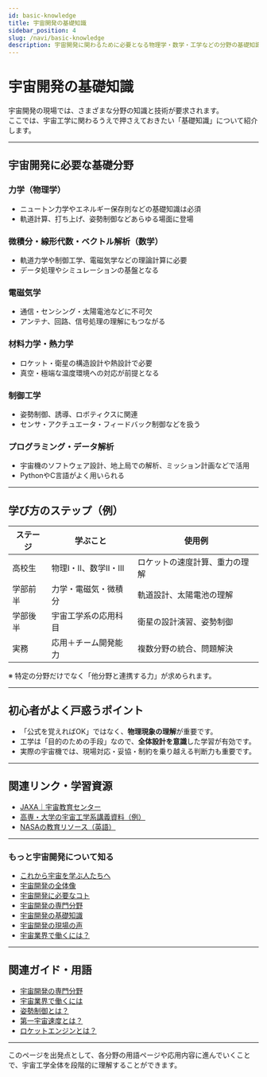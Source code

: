 ```yaml
---
id: basic-knowledge
title: 宇宙開発の基礎知識
sidebar_position: 4
slug: /navi/basic-knowledge
description: 宇宙開発に関わるために必要となる物理学・数学・工学などの分野の基礎知識について、主要なトピックとその学習の進め方を整理します。
---
```



<Head>
  <script type="application/ld+json">
    {`{
      "@context": "https://schema.org",
      "@type": "DefinedTerm",
      "name": "宇宙開発の基礎知識",
      "inDefinedTermSet": "https://space-dev-terms.pages.dev",
      "termCode": "basic-knowledge",
      "description": "宇宙開発に関わるために必要となる物理学・数学・工学などの分野の基礎知識について、主要なトピックとその学習の進め方を整理します。",
      "url": "https://space-dev-terms.pages.dev/docs/navi/basic-knowloedge"
    }`}
  </script>
</Head>

# 宇宙開発の基礎知識

宇宙開発の現場では、さまざまな分野の知識と技術が要求されます。  
ここでは、宇宙工学に関わるうえで押さえておきたい「基礎知識」について紹介します。

---

## 宇宙開発に必要な基礎分野

### 力学（物理学）

- ニュートン力学やエネルギー保存則などの基礎知識は必須
- 軌道計算、打ち上げ、姿勢制御などあらゆる場面に登場

### 微積分・線形代数・ベクトル解析（数学）

- 軌道力学や制御工学、電磁気学などの理論計算に必要
- データ処理やシミュレーションの基盤となる

### 電磁気学

- 通信・センシング・太陽電池などに不可欠
- アンテナ、回路、信号処理の理解にもつながる

### 材料力学・熱力学

- ロケット・衛星の構造設計や熱設計で必要
- 真空・極端な温度環境への対応が前提となる

### 制御工学

- 姿勢制御、誘導、ロボティクスに関連
- センサ・アクチュエータ・フィードバック制御などを扱う

### プログラミング・データ解析

- 宇宙機のソフトウェア設計、地上局での解析、ミッション計画などで活用
- PythonやC言語がよく用いられる

---

## 学び方のステップ（例）

| ステージ | 学ぶこと | 使用例 |
|----------|----------|--------|
| 高校生   | 物理I・II、数学II・III | ロケットの速度計算、重力の理解 |
| 学部前半 | 力学・電磁気・微積分 | 軌道設計、太陽電池の理解 |
| 学部後半 | 宇宙工学系の応用科目 | 衛星の設計演習、姿勢制御 |
| 実務     | 応用＋チーム開発能力 | 複数分野の統合、問題解決 |

※ 特定の分野だけでなく「他分野と連携する力」が求められます。

---

## 初心者がよく戸惑うポイント

- 「公式を覚えればOK」ではなく、**物理現象の理解**が重要です。
- 工学は「目的のための手段」なので、**全体設計を意識**した学習が有効です。
- 実際の宇宙機では、現場対応・妥協・制約を乗り越える判断力も重要です。

---

## 関連リンク・学習資源

- [JAXA｜宇宙教育センター](https://edu.jaxa.jp/)
- [高専・大学の宇宙工学系講義資料（例）](https://ocw.u-tokyo.ac.jp/lecture_333/)
- [NASAの教育リソース（英語）](https://www.nasa.gov/stem)

---

### もっと宇宙開発について知る
- [これから宇宙を学ぶ人たちへ](/docs/navi/intro-to-space-dev)
- [宇宙開発の全体像](/docs/navi/space-dev-overview)
- [宇宙開発に必要なコト](/docs/navi/what-is-needed)
- [宇宙開発の専門分野](/docs/navi/region-of-expertise)
- [宇宙開発の基礎知識](/docs/navi/basic-knowledge)
- [宇宙開発の現場の声](/docs/navi/voice-of-frontline)
- [宇宙業界で働くには？](/docs/navi/how-to-work)

---

## 関連ガイド・用語

- [宇宙開発の専門分野](/docs/navi/region-of-expertise)
- [宇宙業界で働くには](/docs/navi/how-to-work)
- [姿勢制御とは？](/docs/control/technology/attitude-control)
- [第一宇宙速度とは？](/docs/orbit/mechanics/first-cosmic-velocity)
- [ロケットエンジンとは？](/docs/rocket/propulsion/rocket-engine)

---

このページを出発点として、各分野の用語ページや応用内容に進んでいくことで、宇宙工学全体を段階的に理解することができます。
